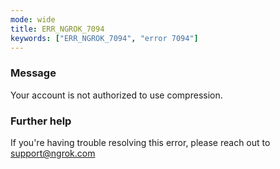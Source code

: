 ```yaml
---
mode: wide
title: ERR_NGROK_7094
keywords: ["ERR_NGROK_7094", "error 7094"]
---
```


### Message

Your account is not authorized to use compression.

### Further help

If you're having trouble resolving this error, please reach out to [support@ngrok.com](mailto:support@ngrok.com?subject=Help%20with%20ERR_NGROK_7094)
